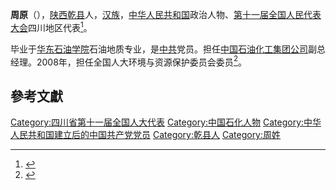 '''周原'''（{{bd|1947年||}}），[[陕西省|陕西]][[乾县|乾县]]人，[[汉族|汉族]]，[[中华人民共和国|中华人民共和国]]政治人物、[[第十一届全国人民代表大会|第十一届全国人民代表大会]]四川地区代表<ref>{{cite web|author=新华网|title=第十一届全国人大代表|url=http://news.xinhuanet.com/ziliao/2008-03/03/content_7708230.htm?node=36628|publisher=新华网|accessdate=2014-01-07|archive-date=2014-01-10|archive-url=https://web.archive.org/web/20140110211415/http://news.xinhuanet.com/ziliao/2008-03/03/content_7708230.htm?node=36628|dead-url=no}}</ref>。

毕业于[[华东石油学院|华东石油学院]]石油地质专业，是[[中共|中共]]党员。担任[[中国石油化工集团公司|中国石油化工集团公司]]副总经理。2008年，担任全国人大环境与资源保护委员会委员<ref>{{cite news|title=全国人大代表信息-周原|url=http://210.82.31.1:8084/delegate/viewDelegate.action?dbid=112220|accessdate=2013-04-05|newspaper=全国人大网|archive-url=https://web.archive.org/web/20121025000942/http://www.npc.gov.cn/delegate/viewDelegate.action?dbid=112220|archive-date=2012-10-25|dead-url=yes}}</ref>。

==參考文獻==
{{reflist}}

[[Category:四川省第十一届全国人大代表|Category:四川省第十一届全国人大代表]]
[[Category:中国石化人物|Category:中国石化人物]]
[[Category:中华人民共和国建立后的中国共产党党员|Category:中华人民共和国建立后的中国共产党党员]]
[[Category:乾县人|Category:乾县人]]
[[Category:周姓|Category:周姓]]